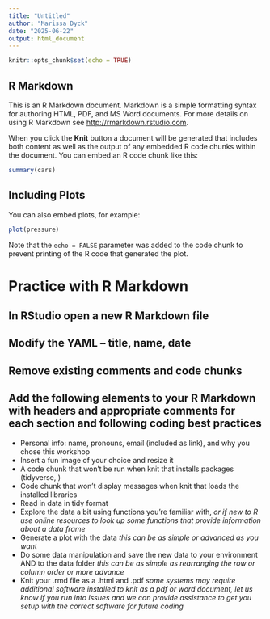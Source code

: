 ```yaml
---
title: "Untitled"
author: "Marissa Dyck"
date: "2025-06-22"
output: html_document
---
```


```r
knitr::opts_chunk$set(echo = TRUE)
```

## R Markdown

This is an R Markdown document. Markdown is a simple formatting syntax for authoring HTML, PDF, and MS Word documents. For more details on using R Markdown see <http://rmarkdown.rstudio.com>.

When you click the **Knit** button a document will be generated that includes both content as well as the output of any embedded R code chunks within the document. You can embed an R code chunk like this:

```r
summary(cars)
```

## Including Plots

You can also embed plots, for example:

```r
plot(pressure)
```

Note that the `echo = FALSE` parameter was added to the code chunk to prevent printing of the R code that generated the plot.

# Practice with R Markdown

## In RStudio open a new R Markdown file

## Modify the YAML – title, name, date

## Remove existing comments and code chunks

## Add the following elements to your R Markdown with headers and appropriate comments for each section and following coding best practices
 * Personal info: name, pronouns, email (included as link), and why you chose this workshop 
 * Insert a fun image of your choice and resize it  
 * A code chunk that won’t be run when knit that installs packages (tidyverse, )  
 * Code chunk that won’t display messages when knit that loads the installed libraries  
 * Read in data in tidy format  
 * Explore the data a bit using functions you're familiar with,  *or if new to R use online resources to look up some functions that provide information about a data frame*  
 * Generate a plot with the data *this can be as simple or advanced as you want*  
 * Do some data manipulation and save the new data to your environment AND to the data folder *this can be as simple as rearranging the row or column order or more advance*  
 * Knit your .rmd file as a .html and .pdf *some systems may require additional software installed to knit as a pdf or word document, let us know if you run into issues and we can provide assistance to get you setup with the correct software for future coding* 
 
 


